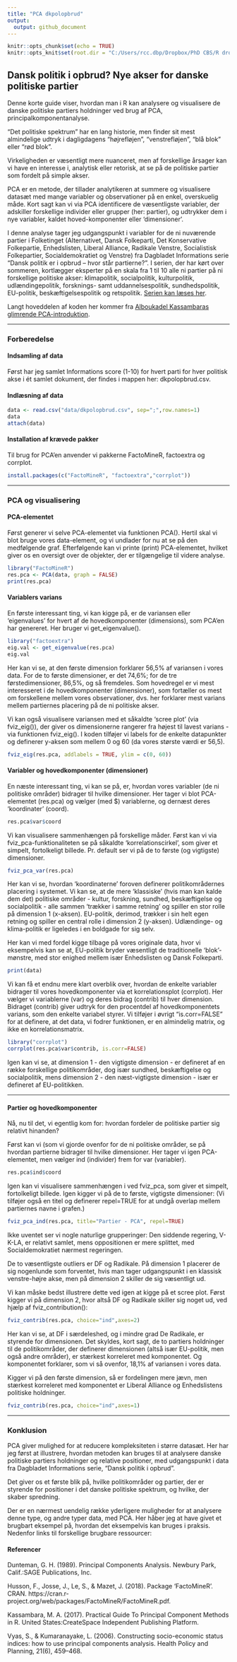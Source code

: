 ---
title: "PCA dkpolopbrud"
output:
  output: github_document
---

```{r setup, include=FALSE}
knitr::opts_chunk$set(echo = TRUE)
knitr::opts_knit$set(root.dir = "C:/Users/rcc.dbp/Dropbox/PhD CBS/R dropbox/MCA")
```

## Dansk politik i opbrud? Nye akser for danske politiske partier

Denne korte guide viser, hvordan man i R kan analysere og visualisere de danske politiske partiers holdninger ved brug af PCA, principalkomponentanalyse. 

"Det politiske spektrum" har en lang historie, men finder sit mest almindelige udtryk i dagligdagens "højrefløjen", "venstrefløjen", "blå blok" eller "rød blok".

Virkeligheden er væsentligt mere nuanceret, men af forskellige årsager kan vi have en interesse i, analytisk eller retorisk, at se på de politiske partier som fordelt på simple akser.

PCA er en metode, der tillader analytikeren at summere og visualisere datasæt med mange variabler og observationer på en enkel, overskuelig måde. Kort sagt kan vi via PCA identificere de væsentligste variabler, der adskiller forskellige individer eller grupper (her: partier), og udtrykker dem i nye variabler, kaldet hoved-komponenter eller 'dimensioner'.

I denne analyse tager jeg udgangspunkt i variabler for de ni nuværende partier i Folketinget (Alternativet, Dansk Folkeparti, Det Konservative Folkepartie, Enhedslisten, Liberal Alliance, Radikale Venstre, Socialistisk Folkepartier, Socialdemokratiet og Venstre) fra Dagbladet Informations serie "Dansk politik er i opbrud – hvor står partierne?". I serien, der har kørt over sommeren, kortlægger eksperter på en skala fra 1 til 10 alle ni partier på ni forskellige politiske akser: klimapolitik, socialpolitik, kulturpolitik, udlændingepolitik, forsknings- samt uddannelsespolitik, sundhedspolitik, EU-politik, beskæftigelsespolitik og retspolitik. [Serien kan læses her](https://www.information.dk/serie/dansk-politik-opbrud-staar-partierne).

Langt hoveddelen af koden her kommer fra [Alboukadel Kassambaras glimrende PCA-introduktion](http://www.sthda.com/english/articles/31-principal-component-methods-in-r-practical-guide/112-pca-principal-component-analysis-essentials/).

***

### Forberedelse 




#### Indsamling af data

Først har jeg samlet Informations score (1-10) for hvert parti for hver politisk akse i ét samlet dokument, der findes i mappen her: dkpolopbrud.csv.

#### Indlæsning af data

```{r}
data <- read.csv("data/dkpolopbrud.csv", sep=";",row.names=1)
data
attach(data)
```

#### Installation af krævede pakker

Til brug for PCA'en anvender vi pakkerne FactoMineR, factoextra og corrplot.

```{r, eval=FALSE}
install.packages(c("FactoMineR", "factoextra","corrplot"))
```

***

### PCA og visualisering

#### PCA-elementet

Først generer vi selve PCA-elementet via funktionen PCA(). Hertil skal vi blot bruge vores data-element, og vi undlader for nu at se på den medfølgende graf. Efterfølgende kan vi printe (print) PCA-elementet, hvilket giver os en oversigt over de objekter, der er tilgængelige til videre analyse.

```{r,warning=FALSE}
library("FactoMineR")
res.pca <- PCA(data, graph = FALSE)
print(res.pca)
```

#### Variablers varians

En første interessant ting, vi kan kigge på, er de variansen eller 'eigenvalues' for hvert af de hovedkomponenter (dimensions), som PCA'en har genereret. Her bruger vi get_eigenvalue().

```{r,warning=FALSE}
library("factoextra")
eig.val <- get_eigenvalue(res.pca)
eig.val
```

Her kan vi se, at den første dimension forklarer 56,5% af variansen i vores data. For de to første dimensioner, er det 74,6%; for de tre førstedimensioner, 86,5%, og så fremdeles. Som hovedregel er vi mest interesseret i de hovedkomponenter (dimensioner), som fortæller os mest om forskellene mellem vores observationer, dvs. her forklarer mest varians mellem partiernes placering på de ni politiske akser.

Vi kan også visualisere variansen med et såkaldte 'scree plot' (via fviz_eig()), der giver os dimensionerne rangerer fra højest til lavest varians - via funktionen fviz_eig(). I koden tilføjer vi labels for de enkelte datapunkter og definerer y-aksen som mellem 0 og 60 (da vores største værdi er 56,5).

```{r}
fviz_eig(res.pca, addlabels = TRUE, ylim = c(0, 60))
```

#### Variabler og hovedkomponenter (dimensioner)

En næste interessant ting, vi kan se på, er, hvordan vores variabler (de ni politiske områder) bidrager til hvilke dimensioner. Her tager vi blot PCA-elementet (res.pca) og vælger (med $) variablerne, og dernæst deres 'koordinater' (coord).

```{r}
res.pca$var$coord
```

Vi kan visualisere sammenhængen på forskellige måder. Først kan vi via fviz_pca-funktionaliteten se på såkaldte 'korrelationscirkel', som giver et simpelt, fortolkeligt billede. Pr. default ser vi på de to første (og vigtigste) dimensioner.

```{r}
fviz_pca_var(res.pca)
```

Her kan vi se, hvordan 'koordinaterne' foroven definerer politikområdernes placering i systemet. Vi kan se, at de mere 'klassiske' (hvis man kan kalde dem det) politiske områder - kultur, forskning, sundhed, beskæftigelse og socialpolitik - alle sammen 'trækker i samme retning' og spiller en stor rolle på dimension 1 (x-aksen). EU-politik, derimod, trækker i sin helt egen retning og spiller en central rolle i dimension 2 (y-aksen). Udlændinge- og klima-politik er ligeledes i en boldgade for sig selv.

Her kan vi med fordel kigge tilbage på vores originale data, hvor vi eksempelvis kan se at, EU-politik bryder væsentligt de traditionelle 'blok'-mønstre, med stor enighed mellem især Enhedslisten og Dansk Folkeparti. 

```{r}
print(data)
```

Vi kan få et endnu mere klart overblik over, hvordan de enkelte variabler bidrager til vores hovedkomponenter via et korrelationsplot (corrplot). Her vælger vi variablerne (var) og deres bidrag (contrib) til hver dimension. Bidraget (contrib) giver udtryk for den procentdel af hovedkomponentets varians, som den enkelte variabel styrer. Vi tilføjer i øvrigt "is.corr=FALSE" for at definere, at det data, vi fodrer funktionen, er en almindelig matrix, og ikke en korrelationsmatrix.

```{r,warning=FALSE}
library("corrplot")
corrplot(res.pca$var$contrib, is.corr=FALSE)
```

Igen kan vi se, at dimension 1 - den vigtigste dimension - er defineret af en række forskellige politikområder, dog især sundhed, beskæftigelse og socialpolitik, mens dimension 2 - den næst-vigtigste dimension - især er defineret af EU-politikken. 

***

#### Partier og hovedkomponenter

Nå, nu til det, vi egentlig kom for: hvordan fordeler de politiske partier sig relativt hinanden?

Først kan vi (som vi gjorde ovenfor for de ni politiske områder, se på hvordan partierne bidrager til hvilke dimensioner. Her tager vi igen PCA-elementet, men vælger ind (individer) frem for var (variabler).

```{r}
res.pca$ind$coord
```

Igen kan vi visualisere sammenhængen i ved fviz_pca, som giver et simpelt, fortolkeligt billede. Igen kigger vi på de to første, vigtigste dimensioner: (Vi tilføjer også en titel og definerer repel=TRUE for at undgå overlap mellem partiernes navne i grafen.)

```{r}
fviz_pca_ind(res.pca, title="Partier - PCA", repel=TRUE)
```

Ikke uventet ser vi nogle naturlige grupperinger: Den siddende regering, V-K-LA, er relativt samlet, mens oppositionen er mere splittet, med Socialdemokratiet nærmest regeringen. 

De to væsentligste outliers er DF og Radikale. På dimension 1 placerer de sig nogenlunde som forventet, hvis man tager udgangspunkt i en klassisk venstre-højre akse, men på dimension 2 skiller de sig væsentligt ud.

Vi kan måske bedst illustrere dette ved igen at kigge på et scree plot. Først kigger vi på dimension 2, hvor altså DF og Radikale skiller sig noget ud, ved hjælp af fviz_contribution():

```{r}
fviz_contrib(res.pca, choice="ind",axes=2)
```

Her kan vi se, at DF i særdeleshed, og i mindre grad De Radikale, er styrende for dimensionen. Det skyldes, kort sagt, de to partiers holdninger til de politikområder, der definerer dimensionen (altså især EU-politik, men også andre områder), er stærkest korreleret med komponentet. Og komponentet forklarer, som vi så ovenfor, 18,1% af variansen i vores data.

Kigger vi på den første dimension, så er fordelingen mere jævn, men stærkest korreleret med komponentet er Liberal Alliance og Enhedslistens politiske holdninger.

```{r}
fviz_contrib(res.pca, choice="ind",axes=1)
```

***

### Konklusion

PCA giver mulighed for at reducere kompleksiteten i større datasæt. Her har jeg først at illustrere, hvordan metoden kan bruges til at analysere danske politiske partiers holdninger og relative positioner, med udgangspunkt i data fra Dagbladet Informations serie, "Dansk politik i opbrud".

Det giver os et første blik på, hvilke politikområder og partier, der er styrende for positioner i det danske politiske spektrum, og hvilke, der skaber spredning.

Der er en nærmest uendelig række yderligere muligheder for at analysere denne type, og andre typer data, med PCA. Her håber jeg at have givet et brugbart eksempel på, hvordan det eksempelvis kan bruges i praksis. Nedenfor links til forskellige brugbare ressourcer:

#### Referencer

Dunteman, G. H. (1989). Principal Components Analysis. Newbury Park, Calif.:SAGE Publications, Inc.

Husson, F., Josse, J., Le, S., & Mazet, J. (2018). Package ‘FactoMineR’. CRAN. https://cran.r-project.org/web/packages/FactoMineR/FactoMineR.pdf.

Kassambara, M. A. (2017). Practical Guide To Principal Component Methods in R. United States:CreateSpace Independent Publishing Platform.

Vyas, S., & Kumaranayake, L. (2006). Constructing socio-economic status indices: how to use principal components analysis. Health Policy and Planning, 21(6), 459–468.

